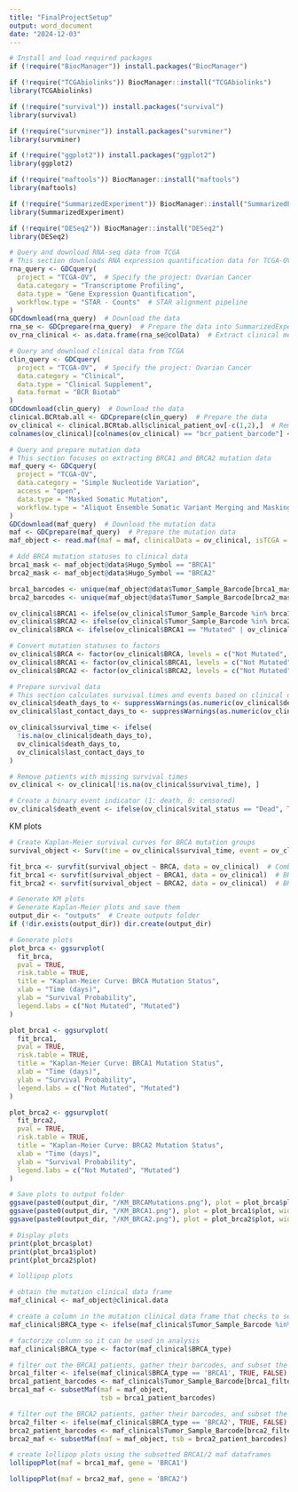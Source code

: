 ```yaml
---
title: "FinalProjectSetup"
output: word_document
date: "2024-12-03"
---
```

  

```r
# Install and load required packages
if (!require("BiocManager")) install.packages("BiocManager")

if (!require("TCGAbiolinks")) BiocManager::install("TCGAbiolinks")
library(TCGAbiolinks)

if (!require("survival")) install.packages("survival")
library(survival)

if (!require("survminer")) install.packages("survminer")
library(survminer)

if (!require("ggplot2")) install.packages("ggplot2")
library(ggplot2)

if (!require("maftools")) BiocManager::install("maftools")
library(maftools)

if (!require("SummarizedExperiment")) BiocManager::install("SummarizedExperiment")
library(SummarizedExperiment)

if (!require("DESeq2")) BiocManager::install("DESeq2")
library(DESeq2)
```


```r
# Query and download RNA-seq data from TCGA
# This section downloads RNA expression quantification data for TCGA-OV
rna_query <- GDCquery(
  project = "TCGA-OV",  # Specify the project: Ovarian Cancer
  data.category = "Transcriptome Profiling",
  data.type = "Gene Expression Quantification",
  workflow.type = "STAR - Counts"  # STAR alignment pipeline
)
GDCdownload(rna_query)  # Download the data
rna_se <- GDCprepare(rna_query)  # Prepare the data into SummarizedExperiment format
ov_rna_clinical <- as.data.frame(rna_se@colData)  # Extract clinical metadata from RNA-seq
```


```r
# Query and download clinical data from TCGA
clin_query <- GDCquery(
  project = "TCGA-OV",  # Specify the project: Ovarian Cancer
  data.category = "Clinical",
  data.type = "Clinical Supplement",
  data.format = "BCR Biotab"
)
GDCdownload(clin_query)  # Download the data
clinical.BCRtab.all <- GDCprepare(clin_query)  # Prepare the data
ov_clinical <- clinical.BCRtab.all$clinical_patient_ov[-c(1,2),]  # Remove non-patient data rows
colnames(ov_clinical)[colnames(ov_clinical) == "bcr_patient_barcode"] <- "Tumor_Sample_Barcode"  # Rename key column
```


```r
# Query and prepare mutation data
# This section focuses on extracting BRCA1 and BRCA2 mutation data
maf_query <- GDCquery(
  project = "TCGA-OV",
  data.category = "Simple Nucleotide Variation",
  access = "open",
  data.type = "Masked Somatic Mutation",
  workflow.type = "Aliquot Ensemble Somatic Variant Merging and Masking"
)
GDCdownload(maf_query)  # Download the mutation data
maf <- GDCprepare(maf_query)  # Prepare the mutation data
maf_object <- read.maf(maf = maf, clinicalData = ov_clinical, isTCGA = TRUE)  # Create a MAF object

# Add BRCA mutation statuses to clinical data
brca1_mask <- maf_object@data$Hugo_Symbol == "BRCA1"
brca2_mask <- maf_object@data$Hugo_Symbol == "BRCA2"

brca1_barcodes <- unique(maf_object@data$Tumor_Sample_Barcode[brca1_mask])
brca2_barcodes <- unique(maf_object@data$Tumor_Sample_Barcode[brca2_mask])

ov_clinical$BRCA1 <- ifelse(ov_clinical$Tumor_Sample_Barcode %in% brca1_barcodes, "Mutated", "Not Mutated")
ov_clinical$BRCA2 <- ifelse(ov_clinical$Tumor_Sample_Barcode %in% brca2_barcodes, "Mutated", "Not Mutated")
ov_clinical$BRCA <- ifelse(ov_clinical$BRCA1 == "Mutated" | ov_clinical$BRCA2 == "Mutated", "Mutated", "Not Mutated")

# Convert mutation statuses to factors
ov_clinical$BRCA <- factor(ov_clinical$BRCA, levels = c("Not Mutated", "Mutated"))
ov_clinical$BRCA1 <- factor(ov_clinical$BRCA1, levels = c("Not Mutated", "Mutated"))
ov_clinical$BRCA2 <- factor(ov_clinical$BRCA2, levels = c("Not Mutated", "Mutated"))
```


```r
# Prepare survival data
# This section calculates survival times and events based on clinical data
ov_clinical$death_days_to <- suppressWarnings(as.numeric(ov_clinical$death_days_to))
ov_clinical$last_contact_days_to <- suppressWarnings(as.numeric(ov_clinical$last_contact_days_to))

ov_clinical$survival_time <- ifelse(
  !is.na(ov_clinical$death_days_to),
  ov_clinical$death_days_to,
  ov_clinical$last_contact_days_to
)

# Remove patients with missing survival times
ov_clinical <- ov_clinical[!is.na(ov_clinical$survival_time), ]

# Create a binary event indicator (1: death, 0: censored)
ov_clinical$death_event <- ifelse(ov_clinical$vital_status == "Dead", TRUE, FALSE)
```


KM plots
```r
# Create Kaplan-Meier survival curves for BRCA mutation groups
survival_object <- Surv(time = ov_clinical$survival_time, event = ov_clinical$death_event)

fit_brca <- survfit(survival_object ~ BRCA, data = ov_clinical)  # Combined BRCA mutations
fit_brca1 <- survfit(survival_object ~ BRCA1, data = ov_clinical)  # BRCA1 mutations
fit_brca2 <- survfit(survival_object ~ BRCA2, data = ov_clinical)  # BRCA2 mutations

```

```r
# Generate KM plots
# Generate Kaplan-Meier plots and save them
output_dir <- "outputs"  # Create outputs folder
if (!dir.exists(output_dir)) dir.create(output_dir)

# Generate plots
plot_brca <- ggsurvplot(
  fit_brca,
  pval = TRUE,
  risk.table = TRUE,
  title = "Kaplan-Meier Curve: BRCA Mutation Status",
  xlab = "Time (days)",
  ylab = "Survival Probability",
  legend.labs = c("Not Mutated", "Mutated")
)

plot_brca1 <- ggsurvplot(
  fit_brca1,
  pval = TRUE,
  risk.table = TRUE,
  title = "Kaplan-Meier Curve: BRCA1 Mutation Status",
  xlab = "Time (days)",
  ylab = "Survival Probability",
  legend.labs = c("Not Mutated", "Mutated")
)

plot_brca2 <- ggsurvplot(
  fit_brca2,
  pval = TRUE,
  risk.table = TRUE,
  title = "Kaplan-Meier Curve: BRCA2 Mutation Status",
  xlab = "Time (days)",
  ylab = "Survival Probability",
  legend.labs = c("Not Mutated", "Mutated")
)

# Save plots to output folder
ggsave(paste0(output_dir, "/KM_BRCAMutations.png"), plot = plot_brca$plot, width = 8, height = 6)
ggsave(paste0(output_dir, "/KM_BRCA1.png"), plot = plot_brca1$plot, width = 8, height = 6)
ggsave(paste0(output_dir, "/KM_BRCA2.png"), plot = plot_brca2$plot, width = 8, height = 6)

# Display plots
print(plot_brca$plot)
print(plot_brca1$plot)
print(plot_brca2$plot)
```


```r
# lollipop plots

# obtain the mutation clinical data frame
maf_clinical <- maf_object@clinical.data

# create a column in the mutation clinical data frame that checks to see if patients are in the list of BRCA1/2 mutant barcodes; if they are not present, put "None"
maf_clinical$BRCA_type <- ifelse(maf_clinical$Tumor_Sample_Barcode %in% brca1_barcodes, "BRCA1", ifelse(maf_clinical$Tumor_Sample_Barcode %in% brca2_barcodes, "BRCA2", "None"))

# factorize column so it can be used in analysis
maf_clinical$BRCA_type <- factor(maf_clinical$BRCA_type)

# filter out the BRCA1 patients, gather their barcodes, and subset the maf by those barcodes
brca1_filter <- ifelse(maf_clinical$BRCA_type == 'BRCA1', TRUE, FALSE)
brca1_patient_barcodes <- maf_clinical$Tumor_Sample_Barcode[brca1_filter]
brca1_maf <- subsetMaf(maf = maf_object,
                       tsb = brca1_patient_barcodes)

# filter out the BRCA2 patients, gather their barcodes, and subset the maf by those barcodes
brca2_filter <- ifelse(maf_clinical$BRCA_type == 'BRCA2', TRUE, FALSE)
brca2_patient_barcodes <- maf_clinical$Tumor_Sample_Barcode[brca2_filter]
brca2_maf <- subsetMaf(maf = maf_object, tsb = brca2_patient_barcodes)

# create lollipop plots using the subsetted BRCA1/2 maf dataframes
lollipopPlot(maf = brca1_maf, gene = 'BRCA1')

lollipopPlot(maf = brca2_maf, gene = 'BRCA2')

```



